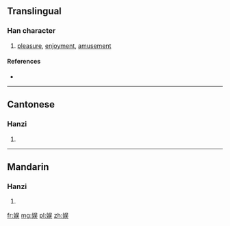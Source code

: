{{also|娛}}
==Translingual==
{{ja-forms|[[娯]]|娱|[[娛]]}}

===Han character===
{{Han char|rn=38|rad=女|as=07|sn=10|four=|canj=女口一大 (VRMK)|ids=⿰[[女]][[吴]]}}

# [[pleasure]], [[enjoyment]], [[amusement]]

====References====
* {{Han ref|kx=0263.251|hdz=21051.080|uh=5A31|ud=23089}}

----

==Cantonese==

===Hanzi===
{{yue-hanzi|jyut=[[jyu4]]|y=yu4}}

# {{defn|lang=yue|sort=女07}}

----

==Mandarin==

===Hanzi===
{{cmn-hanzi|tra=娛|pin=[[yú]] ([[yu2]])|wg=yü<sup>2</sup>}}

# {{defn|lang=cmn|sort=女07}}

[[fr:娱]]
[[mg:娱]]
[[pl:娱]]
[[zh:娱]]